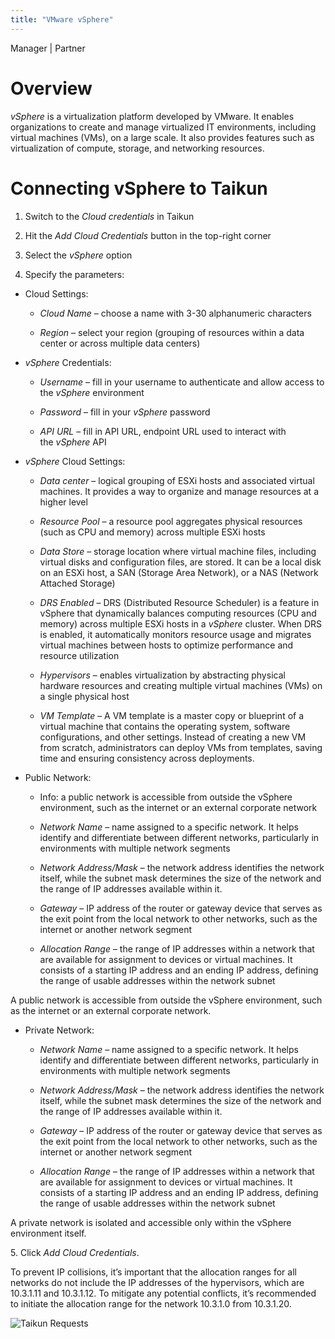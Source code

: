 ```yaml
---
title: "VMware vSphere"
---
```

<Icon icon="user-tie" iconType="solid" /> Manager | <Icon icon="handshake" iconType="solid" /> Partner

# Overview

*vSphere* is a virtualization platform developed by VMware. It enables organizations to create and manage virtualized IT environments, including virtual machines (VMs), on a large scale. It also provides features such as virtualization of compute, storage, and networking resources.

# Connecting vSphere to Taikun

1. Switch to the *Cloud credentials* in Taikun 

2. Hit the *Add Cloud Credentials* button in the top-right corner

3. Select the *vSphere* option

4. Specify the parameters:

* Cloud Settings:

  * *Cloud Name* – choose a name with 3-30 alphanumeric characters

  * *Region* – select your region (grouping of resources within a data center or across multiple data centers)

* *vSphere* Credentials:

  * *Username* – fill in your username to authenticate and allow access to the *vSphere* environment

  * *Password* – fill in your *vSphere* password

  * *API URL* – fill in API URL, endpoint URL used to interact with the *vSphere* API

* *vSphere* Cloud Settings:

  * *Data center* – logical grouping of ESXi hosts and associated virtual machines. It provides a way to organize and manage resources at a higher level

  * *Resource Pool* – a resource pool aggregates physical resources (such as CPU and memory) across multiple ESXi hosts

  * *Data Store* – storage location where virtual machine files, including virtual disks and configuration files, are stored. It can be a local disk on an ESXi host, a SAN (Storage Area Network), or a NAS (Network Attached Storage)

  * *DRS Enabled* – DRS (Distributed Resource Scheduler) is a feature in vSphere that dynamically balances computing resources (CPU and memory) across multiple ESXi hosts in a *vSphere* cluster. When DRS is enabled, it automatically monitors resource usage and migrates virtual machines between hosts to optimize performance and resource utilization

  * *Hypervisors* – enables virtualization by abstracting physical hardware resources and creating multiple virtual machines (VMs) on a single physical host

  * *VM Template* – A VM template is a master copy or blueprint of a virtual machine that contains the operating system, software configurations, and other settings. Instead of creating a new VM from scratch, administrators can deploy VMs from templates, saving time and ensuring consistency across deployments.

* Public Network:

  * Info: a public network is accessible from outside the vSphere environment, such as the internet or an external corporate network

  * *Network Name* – name assigned to a specific network. It helps identify and differentiate between different networks, particularly in environments with multiple network segments

  * *Network Address/Mask* – the network address identifies the network itself, while the subnet mask determines the size of the network and the range of IP addresses available within it.

  * *Gateway* – IP address of the router or gateway device that serves as the exit point from the local network to other networks, such as the internet or another network segment

  * *Allocation Range* – the range of IP addresses within a network that are available for assignment to devices or virtual machines. It consists of a starting IP address and an ending IP address, defining the range of usable addresses within the network subnet

<Info>A public network is accessible from outside the vSphere environment, such as the internet or an external corporate network.</Info>

* Private Network:

  * *Network Name* – name assigned to a specific network. It helps identify and differentiate between different networks, particularly in environments with multiple network segments

  * *Network Address/Mask* – the network address identifies the network itself, while the subnet mask determines the size of the network and the range of IP addresses available within it.

  * *Gateway* – IP address of the router or gateway device that serves as the exit point from the local network to other networks, such as the internet or another network segment

  * *Allocation Range* – the range of IP addresses within a network that are available for assignment to devices or virtual machines. It consists of a starting IP address and an ending IP address, defining the range of usable addresses within the network subnet

<Info>A private network is isolated and accessible only within the vSphere environment itself.</Info>

5\. Click *Add Cloud Credentials*.

<Note>To prevent IP collisions, it’s important that the allocation ranges for all networks do not include the IP addresses of the hypervisors, which are 10.3.1.11 and 10.3.1.12. To mitigate any potential conflicts, it’s recommended to initiate the allocation range for the network 10.3.1.0 from 10.3.1.20.</Note>

![Taikun Requests](https://rgw.cloudpoint.tcpro.cz/swift/v1/KEY_0efe203c42c0402f9402a570302dc066/new-docs/managing-your-projects/vsphere/vsphere.teste.webp "Taikun Requests")